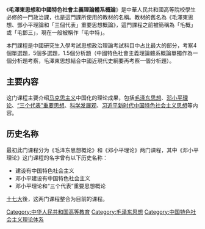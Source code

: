 《'''毛澤東思想和中國特色社會主義理論體系概論'''》是中華人民共和國高等院校學生必修的一門政治課，也是這門課所使用的教材的名稱。教材的舊名為《毛澤東思想、鄧小平理論和「三個代表」重要思想概論》，這門課程之前被簡稱為「毛概」或「毛鄧三」，現在一般被稱作「毛中特」。

本門課程是中國研究生入學考試思想政治理論考試科目中占比最大的部分，考察4個單選題，5個多選題，1.5個分析題（中國特色社會主義理論體系概論單獨作為一個分析題考察，毛澤東思想結合中國近現代史綱要再考察一個分析題）。

==主要内容==
这门课程主要介绍[[马克思主义|马克思主义]]中国化的理论成果，包括[[毛泽东思想|毛泽东思想]]、[[邓小平理论|邓小平理论]]、[[“三个代表”重要思想|“三个代表”重要思想]]、[[科学发展观|科学发展观]]、[[习近平新时代中国特色社会主义思想|习近平新时代中国特色社会主义思想]]等内容。

== 历史名称 ==
最初此门课程分为《毛泽东思想概论》和《邓小平理论》两门课程，其中《邓小平理论》这门课程的名字曾有以下历史名称：
* 建设有中国特色社会主义
* 邓小平建设有中国特色社会主义
* 邓小平理论和“三个代表”重要思想概论

[[十七大|十七大]]後，这两门课程整合为目前的课程。

[[Category:中华人民共和国高等教育|Category:中华人民共和国高等教育]]
[[Category:毛泽东思想|Category:毛泽东思想]]
[[Category:中国特色社会主义理论体系|Category:中国特色社会主义理论体系]]

{{Edu-stub}}